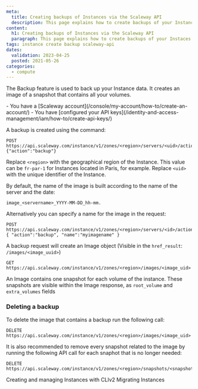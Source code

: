 ```yaml
---
meta:
  title: Creating backups of Instances via the Scaleway API
  description: This page explains how to create backups of your Instances with the Scaleway API
content:
  h1: Creating backups of Instances via the Scaleway API
  paragraph: This page explains how to create backups of your Instaces with the Scaleway API
tags: instance create backup scaleway-api
dates:
  validation: 2023-04-25
  posted: 2021-05-26
categories:
  - compute
---
```


The Backup feature is used to back up your Instance data. It creates an image of a snapshot that contains all your volumes.

<Macro id="iam-requirements" />

<Message type="requirement">
  - You have a [Scaleway account](/console/my-account/how-to/create-an-account/)
  - You have [configured your API keys](/identity-and-access-management/iam/how-to/create-api-keys/)
</Message>

A backup is created using the command:
```
POST https://api.scaleway.com/instance/v1/zones/<region>/servers/<uid>/action
{"action":"backup"}
```

Replace `<region>` with the geographical region of the Instance. This value can be `fr-par-1` for Instances located in Paris, for example. Replace `<uid>` with the unique identifier of the Instance.

By default, the name of the image is built according to the name of the server and the date:
```
image_<servername>_YYYY-MM-DD_hh-mm.
```

Alternatively you can specify a name for the image in the request:
```
POST https://api.scaleway.com/instance/v1/zones/<region>/servers/<id>/action
{ "action":"backup", "name":"myimagename" }
```

A backup request will create an Image object (Visible in the `href_result`: `/images/<image_uuid>`)

```
GET https://api.scaleway.com/instance/v1/zones/<region>/images/<image_uid>
```

An Image contains one snapshot for each volume of the instance. These snapshots are visible within the Image response, as `root_volume` and `extra_volumes` fields

### Deleting a backup


To delete the image that contains a backup run the following call:

```
DELETE https://api.scaleway.com/instance/v1/zones/<region>/images/<image_uid>
```

It is also recommended to remove every snapshot related to the image by running the following API call for each snaphot that is no longer needed:

```
DELETE https://api.scaleway.com/instance/v1/zones/<region>/snapshots/<snapshot_uid>
```


<Navigation>
  <PreviousButton to="/compute/instances/api-cli/creating-managing-instances-with-cliv2/">Creating and managing Instances with CLIv2</PreviousButton>
  <NextButton to="/compute/instances/api-cli/migrating-instances/">Migrating Instances</NextButton>
</Navigation>
